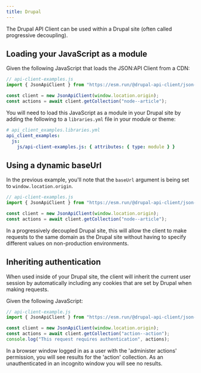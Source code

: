 ```yaml
---
title: Drupal
---
```


The Drupal API Client can be used within a Drupal site (often called progressive decoupling).

## Loading your JavaScript as a module

Given the following JavaScript that loads the JSON:API Client from a CDN:

```js
// api-client-examples.js
import { JsonApiClient } from "https://esm.run/@drupal-api-client/json-api-client";

const client = new JsonApiClient(window.location.origin);
const actions = await client.getCollection("node--article");
```

You will need to load this JavaScript as a module in your Drupal site by adding the following to a `libraries.yml` file in your module or theme:

```yml
# api_client_examples.libraries.yml
api_client_examples:
  js:
    js/api-client-examples.js: { attributes: { type: module } }
```

## Using a dynamic baseUrl

In the previous example, you'll note that the `baseUrl` argument is being set to `window.location.origin`.

```js {4}
// api-client-examples.js
import { JsonApiClient } from "https://esm.run/@drupal-api-client/json-api-client";

const client = new JsonApiClient(window.location.origin);
const actions = await client.getCollection("node--article");
```

In a progressively decoupled Drupal site, this will allow the client to make requests to the same domain as the Drupal site without having to specify different values on non-production environments.

## Inheriting authentication

When used inside of your Drupal site, the client will inherit the current user session by automatically including any cookies that are set by Drupal when making requests.

Given the following JavaScript:

```js
// api-client-example.js
import { JsonApiClient } from "https://esm.run/@drupal-api-client/json-api-client";

const client = new JsonApiClient(window.location.origin);
const actions = await client.getCollection("action--action");
console.log("This request requires authentication", actions);
```

In a browser window logged in as a user with the 'administer actions' permission, you will see results for the 'action' collection. As an unauthenticated in an incognito window you will see no results.
